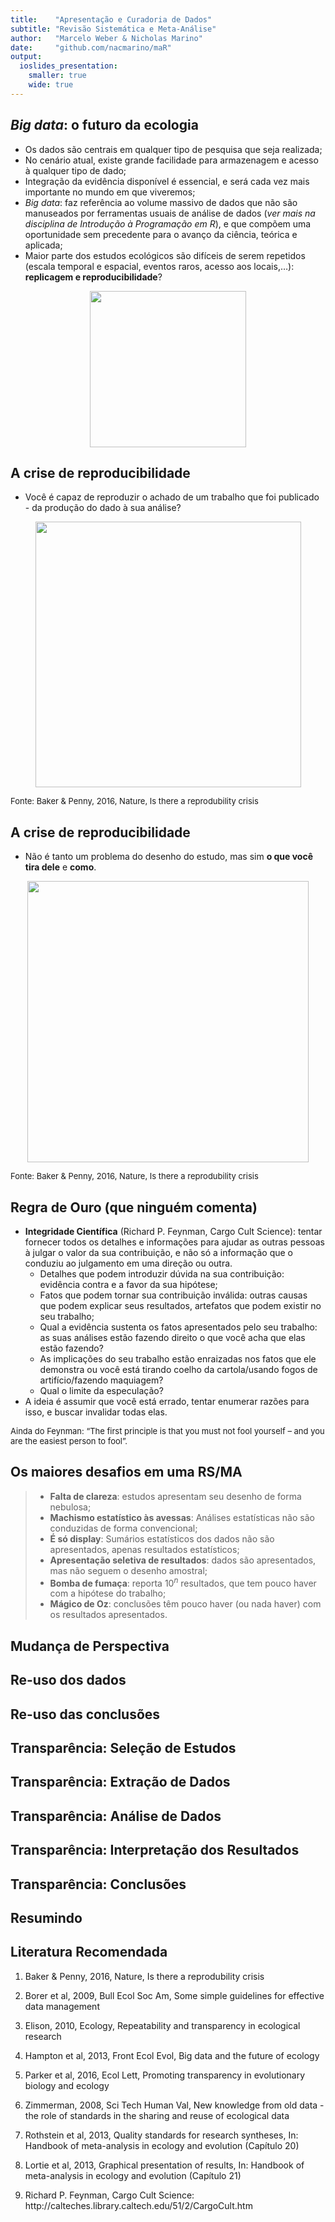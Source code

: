 ```yaml
---
title:    "Apresentação e Curadoria de Dados"
subtitle: "Revisão Sistemática e Meta-Análise"
author:   "Marcelo Weber & Nicholas Marino"
date:     "github.com/nacmarino/maR"
output: 
  ioslides_presentation:
    smaller: true
    wide: true
---
```


## _Big data_: o futuro da ecologia

* Os dados são centrais em qualquer tipo de pesquisa que seja realizada;
* No cenário atual, existe grande facilidade para armazenagem e acesso à qualquer tipo de dado;
* Integração da evidência disponível é essencial, e será cada vez mais importante no mundo em que viveremos;
* _Big data_: faz referência ao volume massivo de dados que não são manuseados por ferramentas usuais de análise de dados (_ver mais na disciplina de Introdução à Programação em R_), e que compõem uma oportunidade sem precedente para o avanço da ciência, teórica e aplicada;
* Maior parte dos estudos ecológicos são difíceis de serem repetidos (escala temporal e espacial, eventos raros, acesso aos locais,...): __replicagem e reproducibilidade__?

<p align="center">
<img src="figs/bigdata.png" height="250px"></img>
</p>

## A crise de reproducibilidade

* Você é capaz de reproduzir o achado de um trabalho que foi publicado - da produção do dado à sua análise?

<p align="center">
<img src="figs/reproducibility_crisis.png" height="425px"></img>
</p>

<font size="2">
Fonte: Baker & Penny, 2016, Nature, Is there a reprodubility crisis
</font>

## A crise de reproducibilidade

* Não é tanto um problema do desenho do estudo, mas sim __o que você tira dele__ e __como__.

<p align="center">
<img src="figs/reproducibility_reasons.png" height="450px"></img>
</p>

<font size="2">
Fonte: Baker & Penny, 2016, Nature, Is there a reprodubility crisis
</font>

## Regra de Ouro (que ninguém comenta)

* __Integridade Científica__ (Richard P. Feynman, Cargo Cult Science): tentar fornecer todos os detalhes e informações para ajudar as outras pessoas à julgar o valor da sua contribuição, e não só a informação que o conduziu ao julgamento em uma direção ou outra.  
    + Detalhes que podem introduzir dúvida na sua contribuição: evidência contra e a favor da sua hipótese;  
    + Fatos que podem tornar sua contribuição inválida: outras causas que podem explicar seus resultados, artefatos que podem existir no seu trabalho;  
    + Qual a evidência sustenta os fatos apresentados pelo seu trabalho: as suas análises estão fazendo direito o que você acha que elas estão fazendo?
    + As implicações do seu trabalho estão enraizadas nos fatos que ele demonstra ou você está tirando coelho da cartola/usando fogos de artifício/fazendo maquiagem?
    + Qual o limite da especulação?
* A ideia é assumir que você está errado, tentar enumerar razões para isso, e buscar invalidar todas elas.    
  
<font size="2">
Ainda do Feynman: "The first principle is that you must not fool yourself – and you are the easiest person to fool".
</font>

## Os maiores desafios em uma RS/MA

>- __Falta de clareza__: estudos apresentam seu desenho de forma nebulosa;  
>- __Machismo estatístico às avessas__: Análises estatísticas não são conduzidas de forma convencional;  
>- __É só display__: Sumários estatísticos dos dados não são apresentados, apenas resultados estatísticos;  
>- __Apresentação seletiva de resultados__: dados são apresentados, mas não seguem o desenho amostral;  
>- __Bomba de fumaça__: reporta 10^_n_^ resultados, que tem pouco haver com a hipótese do trabalho;  
>- __Mágico de Oz__: conclusões têm pouco haver (ou nada haver) com os resultados apresentados.  

## Mudança de Perspectiva

## Re-uso dos dados

## Re-uso das conclusões

## Transparência: Seleção de Estudos

## Transparência: Extração de Dados

## Transparência: Análise de Dados

## Transparência: Interpretação dos Resultados

## Transparência: Conclusões

## Resumindo

## Literatura Recomendada

1. Baker & Penny, 2016, Nature, Is there a reprodubility crisis

2. Borer et al, 2009, Bull Ecol Soc Am, Some simple guidelines for effective data management

3. Elison, 2010, Ecology, Repeatability and transparency in ecological research

4. Hampton et al, 2013, Front Ecol Evol, Big data and the future of ecology

5. Parker et al, 2016, Ecol Lett, Promoting transparency in evolutionary biology and ecology

6. Zimmerman, 2008, Sci Tech Human Val, New knowledge from old data - the role of standards in the sharing and reuse of ecological data

7. Rothstein et al, 2013, Quality standards for research syntheses, In: Handbook of meta-analysis in ecology and evolution (Capítulo 20)

8. Lortie et al, 2013, Graphical presentation of results, In: Handbook of meta-analysis in ecology and evolution (Capítulo 21)

9. Richard P. Feynman, Cargo Cult Science: http://calteches.library.caltech.edu/51/2/CargoCult.htm

